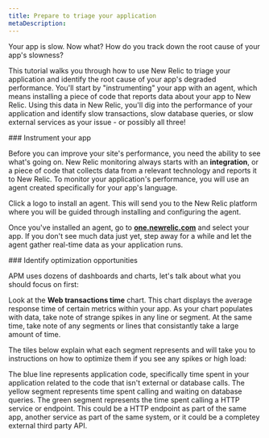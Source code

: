 ```yaml
---
title: Prepare to triage your application
metaDescription: 
---
```


Your app is slow. Now what? How do you track down the root cause of your app's slowness?

This tutorial walks you through how to use New Relic to triage your application and identify the root cause of your app's degraded performance. You'll start by "instrumenting" your app with an agent, which means installing a piece of code that reports data about your app to New Relic. Using this data in New Relic, you'll dig into the performance of your application and identify slow transactions, slow database queries, or slow external services as your issue - or possibly all three!

<Steps>
<Step>
### Instrument your app

Before you can improve your site's performance, you need the ability to see what's going on. New Relic monitoring always starts with an **integration**, or a piece of code that collects data from a relevant technology and reports it to New Relic. To monitor your application's performance, you will use an agent created specifically for your app's language.

Click a logo to install an agent. This will send you to the New Relic platform where you will be guided through installing and configuring the agent.

<TechTileGrid>
  
  <TechTile
    name="Go agent"
    icon="logo-go"
    to="https://one.newrelic.com/nr1-core?state=985d4005-ba90-a8c7-1da1-2af34539b03b"
  />

  <TechTile
    name="Java agent"
    icon="logo-java"
    to="https://one.newrelic.com/nr1-core?state=80d18bcb-4919-1fcb-2b77-9406838eb916"
  />

  <TechTile
    name=".NET agent"
    icon="logo-dotnet"
    to="https://one.newrelic.com/nr1-core?state=30e93090-6dfa-6b70-8e75-472f54414355"
  />

  <TechTile
    name="Node.js agent"
    icon="logo-nodejs"
    to="https://one.newrelic.com/marketplace/install-data-source?state=be2e62fa-cc3b-c428-27c4-8d662c9e80a1"
  />

  <TechTile
    name="PHP agent"
    icon="logo-php"
    to="https://one.newrelic.com/nr1-core?state=aa633b41-72d4-009c-3abf-55dcf64894fe"
  />

  <TechTile
    name="Python agent"
    icon="logo-python"
    to="https://one.newrelic.com/nr1-core?state=20fda75b-58fb-a92a-f9e1-7b052035c6e8"
  />

  <TechTile
    name="Ruby agent"
    icon="logo-ruby"
    to="https://one.newrelic.com/nr1-core?state=d69143ab-605c-579b-25bf-cc6e5fee5b80"
  />

</TechTileGrid>

Once you've installed an agent, go to **[one.newrelic.com](https://one.newrelic.com/nr1-core)** and select your app. If you don't see much data just yet, step away for a while and let the agent gather real-time data as your application runs.

</Step>

<Step>
### Identify optimization opportunities

APM uses dozens of dashboards and charts, let's talk about what you should focus on first:

Look at the **Web transactions time** chart. This chart displays the average response time of certain metrics within your app. As your chart populates with data, take note of strange spikes in any line or segment. At the same time, take note of any segments or lines that consistantly take a large amount of time. 

The tiles below explain what each segment represents and will take you to instructions on how to optimize them if you see any spikes or high load:

<DocTiles>
  <DocTile title='Blue line: application code' number='3' path="/docs/journey-app-slow/problematic-transactions" >The blue line represents application code, specifically time spent in your application related to the code that isn't external or database calls.</DocTile>
  <DocTile title='Yellow segment: database queries' number='4' path="/docs/journey-app-slow/slow-database-queries" >The yellow segment represents time spent calling and waiting on database queries. </DocTile>
  <DocTile title='Green segment: external services' number='5' path="/docs/journey-app-slow/external-services/" >The green segment represents the time spent calling a HTTP service or endpoint. This could be a HTTP endpoint as part of the same app, another service as part of the same system, or it could be a completey external third party API.</DocTile>
</DocTiles>

</Step>
</Steps>